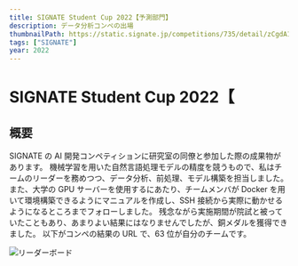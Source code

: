 ```yaml
---
title: SIGNATE Student Cup 2022【予測部門】
description: データ分析コンペの出場
thumbnailPath: https://static.signate.jp/competitions/735/detail/zCgdA1Nu7YSkldYfunUYc3yXfp1RrhdJDEaPnv19.png
tags: ["SIGNATE"]
year: 2022
---
```


# SIGNATE Student Cup 2022【

## 概要

SIGNATE の AI 開発コンペティションに研究室の同僚と参加した際の成果物があります。
機械学習を用いた自然言語処理モデルの精度を競うもので、私はチームのリーダーを務めつつ、データ分析、前処理、モデル構築を担当しました。
また、大学の GPU サーバーを使用するにあたり、チームメンバが Docker を用いて環境構築できるようにマニュアルを作成し、SSH 接続から実際に動かせるようになるところまでフォローしました。
残念ながら実施期間が院試と被っていたこともあり、あまりよい結果にはなりませんでしたが、銅メダルを獲得できました。
以下がコンペの結果の URL で、63 位が自分のチームです。

![リーダーボード](https://signate.jp/competitions/735/leaderboard)
